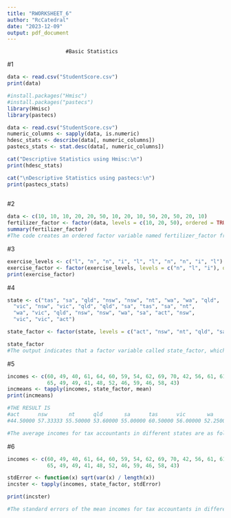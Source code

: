 ```yaml
---
title: "RWORKSHEET_6"
author: "RcCatedral"
date: "2023-12-09"
output: pdf_document
---
```


                       #Basic Statistics

#1

```r
data <- read.csv("StudentScore.csv")
print(data)
```

```r
#install.packages("Hmisc")
#install.packages("pastecs")
library(Hmisc)
library(pastecs)

data <- read.csv("StudentScore.csv")
numeric_columns <- sapply(data, is.numeric)
hdesc_stats <- describe(data[, numeric_columns])
pastecs_stats <- stat.desc(data[, numeric_columns])

cat("Descriptive Statistics using Hmisc:\n")
print(hdesc_stats)

cat("\nDescriptive Statistics using pastecs:\n")
print(pastecs_stats)
                 
```

#2

```r
data <- c(10, 10, 10, 20, 20, 50, 10, 20, 10, 50, 20, 50, 20, 10)
fertilizer_factor <- factor(data, levels = c(10, 20, 50), ordered = TRUE)
summary(fertilizer_factor)
#The code creates an ordered factor variable named fertilizer_factor from a numeric vector data representing fertilizer levels. The factor has levels 10, 20, and 50, and the summary displays the count of each level in the dataset. 
```

#3

```r
exercise_levels <- c("l", "n", "n", "i", "l", "l", "n", "n", "i", "l")
exercise_factor <- factor(exercise_levels, levels = c("n", "l", "i"), ordered = TRUE)
print(exercise_factor)
```

#4

```r
state <- c("tas", "sa", "qld", "nsw", "nsw", "nt", "wa", "wa", "qld",
  "vic", "nsw", "vic", "qld", "qld", "sa", "tas", "sa", "nt",
  "wa", "vic", "qld", "nsw", "nsw", "wa", "sa", "act", "nsw",
  "vic", "vic", "act")

state_factor <- factor(state, levels = c("act", "nsw", "nt", "qld", "sa", "tas", "vic", "wa"))

state_factor
#The output indicates that a factor variable called state_factor, which represents the state of origin for 30 Australian tax accountants, was successfully created from a character vector state. "Act" < "nsw" < "nt" < "qld" < "sa" < "tas" < "vic" < "wa" is the sequencing of the factor levels. The factor variable assigns each entry in the original vector to the corresponding level, resulting in an ordered representation of states that can be used for additional analysis or visualization.
```

#5

```r
incomes <- c(60, 49, 40, 61, 64, 60, 59, 54, 62, 69, 70, 42, 56, 61, 61, 61, 58, 51, 48,
             65, 49, 49, 41, 48, 52, 46, 59, 46, 58, 43)
incmeans <- tapply(incomes, state_factor, mean)
print(incmeans)
```

```r
#THE RESULT IS  
#act      nsw       nt      qld       sa      tas      vic       wa 
#44.50000 57.33333 55.50000 53.60000 55.00000 60.50000 56.00000 52.25000 

#The average incomes for tax accountants in different states are as follows: Australian Capital Territory (ACT) $44,500, New South Wales (NSW) $57,333, Northern Territory (NT) $55,500, Queensland (QLD) $53,600, South Australia (SA) $55,000, Tasmania (TAS) $60,500, Victoria (VIC) $56,000, and Western Australia (WA) $52,250.

```

#6

```r
incomes <- c(60, 49, 40, 61, 64, 60, 59, 54, 62, 69, 70, 42, 56, 61, 61, 61, 58, 51, 48,
             65, 49, 49, 41, 48, 52, 46, 59, 46, 58, 43)

stdError <- function(x) sqrt(var(x) / length(x))
incster <- tapply(incomes, state_factor, stdError)

print(incster)
```

```r
#The standard errors of the mean incomes for tax accountants in different states are as follows: ACT (Australian Capital Territory) 1.50, NSW (New South Wales) 4.31, NT (Northern Territory) 4.50, QLD (Queensland) 4.11, SA (South Australia) 2.74, TAS (Tasmania) 0.50, VIC (Victoria) 5.24, and WA (Western Australia) 2.66.
```